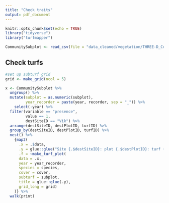 ```yaml
---
title: "Check traits"
output: pdf_document
---
```


```r
knitr::opts_chunk$set(echo = TRUE)
library("tidyverse")
library("turfmapper")

CommunitySubplot <- read_csv(file = "data_cleaned/vegetation/THREE-D_CommunitySubplot_2019_2021.csv")
```

## Check turfs

```r

#set up subturf grid
grid <- make_grid(ncol = 5)

x <- CommunitySubplot %>% 
  ungroup() %>% 
  mutate(subplot = as.numeric(subplot),
         year_recorder = paste(year, recorder, sep = "_")) %>% 
    select(-year) %>% 
  filter(variable == "presence",
         value == 1,
         destSiteID == "Vik") %>% 
  arrange(destSiteID, destPlotID, turfID) %>% 
  group_by(destSiteID, destPlotID, turfID) %>% 
  nest() %>% 
    {map2(
      .x = .$data, 
      .y = glue::glue("Site {.$destSiteID}: plot {.$destPlotID}: turf {.$turfID}"),
      .f = ~make_turf_plot(
      data = .x, 
      year = year_recorder, 
      species = species, 
      cover = cover, 
      subturf = subplot, 
      title = glue::glue(.y), 
      grid_long = grid)
    )} %>% 
  walk(print)

```
